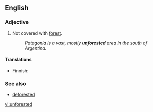 ==English==

===Adjective===
{{en-adj|-}}

# Not covered with [[forest]].
#:''Patagonia is a vast, mostly '''unforested''' area in the south of Argentina.''

====Translations====
{{trans-top|not covered with forest}}
* Finnish: {{t-|fi|puuton}}
{{trans-mid}}
{{trans-bottom}}

===See also===
*[[deforested]]

[[vi:unforested]]